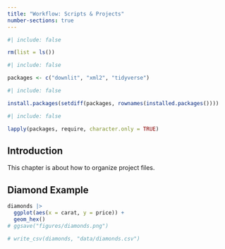 ```yaml
---
title: "Workflow: Scripts & Projects"
number-sections: true
---
```


```r
#| include: false

rm(list = ls())
```

```r
#| include: false

packages <- c("downlit", "xml2", "tidyverse")
```


```r
#| include: false

install.packages(setdiff(packages, rownames(installed.packages())))
```

```r
#| include: false

lapply(packages, require, character.only = TRUE)
```


## Introduction

This chapter is about how to organize project files.

## Diamond Example

```r
diamonds |> 
  ggplot(aes(x = carat, y = price)) +
  geom_hex()
# ggsave("figures/diamonds.png")

# write_csv(diamonds, "data/diamonds.csv")
```

